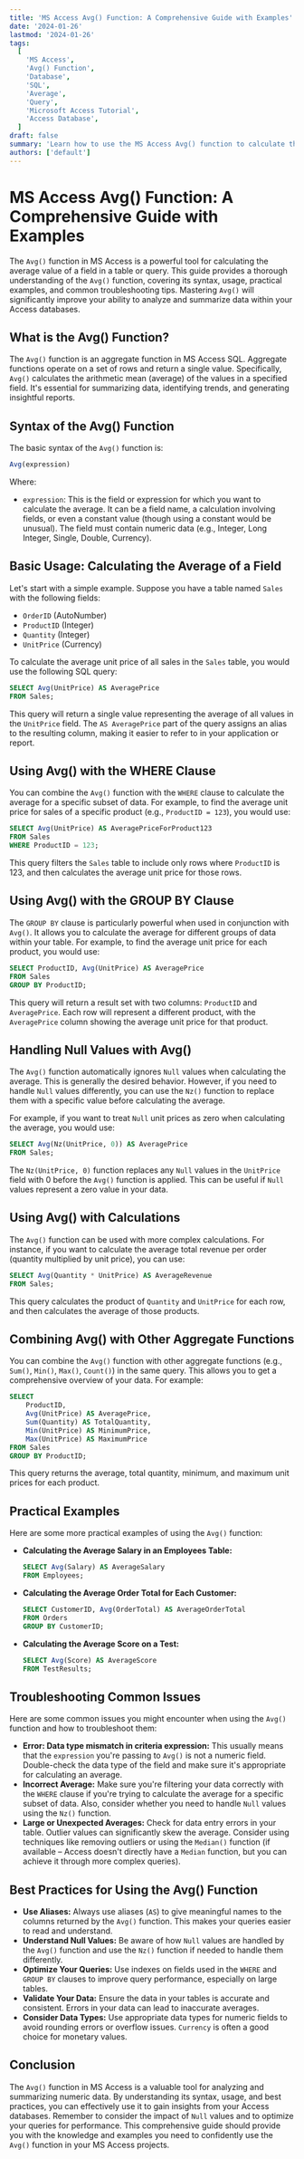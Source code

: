 ```yaml
---
title: 'MS Access Avg() Function: A Comprehensive Guide with Examples'
date: '2024-01-26'
lastmod: '2024-01-26'
tags:
  [
    'MS Access',
    'Avg() Function',
    'Database',
    'SQL',
    'Average',
    'Query',
    'Microsoft Access Tutorial',
    'Access Database',
  ]
draft: false
summary: 'Learn how to use the MS Access Avg() function to calculate the average of values in a field. This comprehensive guide provides detailed explanations, practical examples, and tips for optimizing your queries for accurate and efficient results.'
authors: ['default']
---
```


# MS Access Avg() Function: A Comprehensive Guide with Examples

The `Avg()` function in MS Access is a powerful tool for calculating the average value of a field in a table or query. This guide provides a thorough understanding of the `Avg()` function, covering its syntax, usage, practical examples, and common troubleshooting tips. Mastering `Avg()` will significantly improve your ability to analyze and summarize data within your Access databases.

## What is the Avg() Function?

The `Avg()` function is an aggregate function in MS Access SQL. Aggregate functions operate on a set of rows and return a single value. Specifically, `Avg()` calculates the arithmetic mean (average) of the values in a specified field. It's essential for summarizing data, identifying trends, and generating insightful reports.

## Syntax of the Avg() Function

The basic syntax of the `Avg()` function is:

```sql
Avg(expression)
```

Where:

- `expression`: This is the field or expression for which you want to calculate the average. It can be a field name, a calculation involving fields, or even a constant value (though using a constant would be unusual). The field must contain numeric data (e.g., Integer, Long Integer, Single, Double, Currency).

## Basic Usage: Calculating the Average of a Field

Let's start with a simple example. Suppose you have a table named `Sales` with the following fields:

- `OrderID` (AutoNumber)
- `ProductID` (Integer)
- `Quantity` (Integer)
- `UnitPrice` (Currency)

To calculate the average unit price of all sales in the `Sales` table, you would use the following SQL query:

```sql
SELECT Avg(UnitPrice) AS AveragePrice
FROM Sales;
```

This query will return a single value representing the average of all values in the `UnitPrice` field. The `AS AveragePrice` part of the query assigns an alias to the resulting column, making it easier to refer to in your application or report.

## Using Avg() with the WHERE Clause

You can combine the `Avg()` function with the `WHERE` clause to calculate the average for a specific subset of data. For example, to find the average unit price for sales of a specific product (e.g., `ProductID = 123`), you would use:

```sql
SELECT Avg(UnitPrice) AS AveragePriceForProduct123
FROM Sales
WHERE ProductID = 123;
```

This query filters the `Sales` table to include only rows where `ProductID` is 123, and then calculates the average unit price for those rows.

## Using Avg() with the GROUP BY Clause

The `GROUP BY` clause is particularly powerful when used in conjunction with `Avg()`. It allows you to calculate the average for different groups of data within your table. For example, to find the average unit price for each product, you would use:

```sql
SELECT ProductID, Avg(UnitPrice) AS AveragePrice
FROM Sales
GROUP BY ProductID;
```

This query will return a result set with two columns: `ProductID` and `AveragePrice`. Each row will represent a different product, with the `AveragePrice` column showing the average unit price for that product.

## Handling Null Values with Avg()

The `Avg()` function automatically ignores `Null` values when calculating the average. This is generally the desired behavior. However, if you need to handle `Null` values differently, you can use the `Nz()` function to replace them with a specific value before calculating the average.

For example, if you want to treat `Null` unit prices as zero when calculating the average, you would use:

```sql
SELECT Avg(Nz(UnitPrice, 0)) AS AveragePrice
FROM Sales;
```

The `Nz(UnitPrice, 0)` function replaces any `Null` values in the `UnitPrice` field with 0 before the `Avg()` function is applied. This can be useful if `Null` values represent a zero value in your data.

## Using Avg() with Calculations

The `Avg()` function can be used with more complex calculations. For instance, if you want to calculate the average total revenue per order (quantity multiplied by unit price), you can use:

```sql
SELECT Avg(Quantity * UnitPrice) AS AverageRevenue
FROM Sales;
```

This query calculates the product of `Quantity` and `UnitPrice` for each row, and then calculates the average of those products.

## Combining Avg() with Other Aggregate Functions

You can combine the `Avg()` function with other aggregate functions (e.g., `Sum()`, `Min()`, `Max()`, `Count()`) in the same query. This allows you to get a comprehensive overview of your data. For example:

```sql
SELECT
    ProductID,
    Avg(UnitPrice) AS AveragePrice,
    Sum(Quantity) AS TotalQuantity,
    Min(UnitPrice) AS MinimumPrice,
    Max(UnitPrice) AS MaximumPrice
FROM Sales
GROUP BY ProductID;
```

This query returns the average, total quantity, minimum, and maximum unit prices for each product.

## Practical Examples

Here are some more practical examples of using the `Avg()` function:

- **Calculating the Average Salary in an Employees Table:**

  ```sql
  SELECT Avg(Salary) AS AverageSalary
  FROM Employees;
  ```

- **Calculating the Average Order Total for Each Customer:**

  ```sql
  SELECT CustomerID, Avg(OrderTotal) AS AverageOrderTotal
  FROM Orders
  GROUP BY CustomerID;
  ```

- **Calculating the Average Score on a Test:**
  ```sql
  SELECT Avg(Score) AS AverageScore
  FROM TestResults;
  ```

## Troubleshooting Common Issues

Here are some common issues you might encounter when using the `Avg()` function and how to troubleshoot them:

- **Error: Data type mismatch in criteria expression:** This usually means that the `expression` you're passing to `Avg()` is not a numeric field. Double-check the data type of the field and make sure it's appropriate for calculating an average.
- **Incorrect Average:** Make sure you're filtering your data correctly with the `WHERE` clause if you're trying to calculate the average for a specific subset of data. Also, consider whether you need to handle `Null` values using the `Nz()` function.
- **Large or Unexpected Averages:** Check for data entry errors in your table. Outlier values can significantly skew the average. Consider using techniques like removing outliers or using the `Median()` function (if available – Access doesn't directly have a `Median` function, but you can achieve it through more complex queries).

## Best Practices for Using the Avg() Function

- **Use Aliases:** Always use aliases (`AS`) to give meaningful names to the columns returned by the `Avg()` function. This makes your queries easier to read and understand.
- **Understand Null Values:** Be aware of how `Null` values are handled by the `Avg()` function and use the `Nz()` function if needed to handle them differently.
- **Optimize Your Queries:** Use indexes on fields used in the `WHERE` and `GROUP BY` clauses to improve query performance, especially on large tables.
- **Validate Your Data:** Ensure the data in your tables is accurate and consistent. Errors in your data can lead to inaccurate averages.
- **Consider Data Types:** Use appropriate data types for numeric fields to avoid rounding errors or overflow issues. `Currency` is often a good choice for monetary values.

## Conclusion

The `Avg()` function in MS Access is a valuable tool for analyzing and summarizing numeric data. By understanding its syntax, usage, and best practices, you can effectively use it to gain insights from your Access databases. Remember to consider the impact of `Null` values and to optimize your queries for performance. This comprehensive guide should provide you with the knowledge and examples you need to confidently use the `Avg()` function in your MS Access projects.
